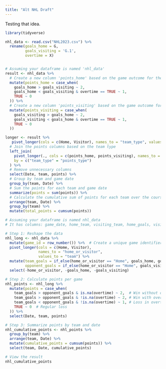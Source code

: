 ```yaml
---
title: "Alt NHL Draft"
---
```


Testing that idea.

```r
library(tidyverse)


```


```r

nhl_data <- read.csv("NHL2023.csv") %>%
  rename(goals_home = G,
         goals_visiting = 'G.1',
         overtime = X)


# Assuming your dataframe is named 'nhl_data'
result <- nhl_data %>%
  # Create a new column 'points_home' based on the game outcome for the home team
  mutate(points_home = case_when(
    goals_home > goals_visiting ~ 2,
    goals_home < goals_visiting & overtime == TRUE ~ 1,
    TRUE ~ 0
  )) %>%
  # Create a new column 'points_visiting' based on the game outcome for the visiting team
  mutate(points_visiting = case_when(
    goals_visiting > goals_home ~ 2,
    goals_visiting < goals_home & overtime == TRUE ~ 1,
    TRUE ~ 0
  )) 

longer <- result %>%
   pivot_longer(cols = c(Home, Visitor), names_to = "team_type", values_to = "team") %>%
  # Join the points columns based on the team type
  left_join(
    pivot_longer(., cols = c(points_home, points_visiting), names_to = "points_type", values_to = "points"),
    by = c("team_type" = "points_type")
  ) %>%
  # Remove unnecessary columns
  select(Date, team, points) %>%
  # Group by team and game date
  group_by(team, Date) %>%
  # Sum the points for each team and game date
  summarize(points = sum(points)) %>%
  # Calculate the cumulative sum of points for each team over the course of the season
  arrange(team, Date) %>%
  group_by(team) %>%
  mutate(total_points = cumsum(points))


```


```r


# Assuming your dataframe is named nhl_data
# It has columns: game_date, home_team, visiting_team, home_goals, visiting_goals, overtime (logical)

# Step 1: Reshape the data
nhl_long <- nhl_data %>%
  mutate(game_id = row_number()) %>%  # Create a unique game identifier
  pivot_longer(cols = c(Home, Visitor),
               names_to = "home_or_visitor",
               values_to = "team") %>%
  mutate(team_goals = if_else(home_or_visitor == "Home", goals_home, goals_visiting),
         opponent_goals = if_else(home_or_visitor == "Home", goals_visiting, goals_home)) %>%
  select(-home_or_visitor, -goals_home, -goals_visiting)

# Step 2: Calculate points per game
nhl_points <- nhl_long %>%
  mutate(points = case_when(
    team_goals > opponent_goals & is.na(overtime) ~ 2,  # Win without overtime
    team_goals > opponent_goals & !is.na(overtime) ~ 2, # Win with overtime
    team_goals < opponent_goals & !is.na(overtime) ~ 1, # Loss in overtime
    TRUE ~ 0  # Regular loss
  )) %>%
  select(Date, team, points)

# Step 3: Summarize points by team and date
nhl_cumulative_points <- nhl_points %>%
  group_by(team) %>%
  arrange(team, Date) %>%
  mutate(cumulative_points = cumsum(points)) %>%
  select(team, Date, cumulative_points)

# View the result
nhl_cumulative_points


```
